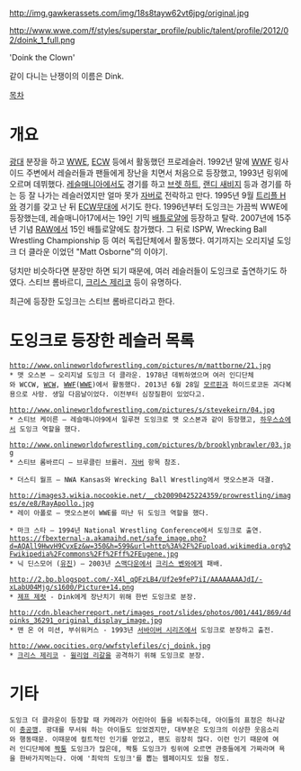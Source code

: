 http://img.gawkerassets.com/img/18s8tayw62vt6jpg/original.jpg

{{{#!html
<object width="560" height="315"><param name="movie" value="//www.youtube.com/v/RphB1Ex9bIA?version=3&amp;hl=ko_KR"></param><param name="allowFullScreen" value="true"></param><param name="allowscriptaccess" value="always"></param><embed src="//www.youtube.com/v/RphB1Ex9bIA?version=3&amp;hl=ko_KR" type="application/x-shockwave-flash" width="560" height="315" allowscriptaccess="always" allowfullscreen="true"></embed></object>
}}}

http://www.wwe.com/f/styles/superstar_profile/public/talent/profile/2012/02/doink_1_full.png

'Doink the Clown'

같이 다니는 난쟁이의 이름은 Dink.

[[목차]]
= 개요 =

[[광대]] 분장을 하고 [[WWE]], [[ECW]] 등에서 활동했던 프로레슬러.
1992년 말에 [[WWF]] 링사이드 주변에서 레슬러들과 팬들에게 장난을 치면서 처음으로 등장했고, 1993년 링위에 오르며 데뷔했다.
[[레슬매니아]]에서도 경기를 하고 [[브렛 하트]], [[랜디 새비지]] 등과 경기를 하는 등 잘 나가는 레슬러였지만 얼마 못가 [[자버]]로 전락하고 만다. 1995년 9월 [[트리플 H]]와 경기를 갖고 난 뒤 [[ECW]]무대에 서기도 한다. 1996년부터 도잉크는 가끔씩 WWE에 등장했는데, 레슬매니아17에서는 19인 기믹 [[배틀로얄]]에 등장하고 탈락. 2007년에 15주년 기념 [[RAW]]에서 15인 배틀로얄에도 참가했다. 그 뒤로 ISPW, Wrecking Ball Wrestling Championship 등 여러 독립단체에서 활동했다.
여기까지는 오리지널 도잉크 더 클라운 이었던 "Matt Osborne"의 이야기.

덩치만 비슷하다면 분장만 하면 되기 때문에, 여러 레슬러들이 도잉크로 출연하기도 하였다.
스티브 롬바르디, [[크리스 제리코]] 등이 유명하다.

최근에 등장한 도잉크는 스티브 롬바르디라고 한다.

= 도잉크로 등장한 레슬러 목록 =

 http://www.onlineworldofwrestling.com/pictures/m/mattborne/21.jpg
 * 맷 오스본 – 오리지널 도잉크 더 클라운. 1978년 데뷔하였으며 여러 인디단체와 WCCW, [[WCW]], [[WWF]]([[WWE]])에서 활동했다. 2013년 6월 28일 [[모르핀]]과 하이드로코돈 과다복용으로 사망. 생일 다음날이었다. 이전부터 심장질환이 있었다고.

 http://www.onlineworldofwrestling.com/pictures/s/stevekeirn/04.jpg
 * 스티브 케이른 – 레슬매니아9에서 일루젼 도잉크로 맷 오스본과 같이 등장했고, [[하우스쇼]]에서 도잉크 역할을 했다.

 http://www.onlineworldofwrestling.com/pictures/b/brooklynbrawler/03.jpg
 * 스티브 롬바르디 – 브루클린 브롤러. [[자버]] 항목 참조.

 * 더스티 월프 – NWA Kansas와 Wrecking Ball Wrestling에서 맷오스본과 대결.

 http://images3.wikia.nocookie.net/__cb20090425224359/prowrestling/images/e/e8/RayApollo.jpg
 * 레이 아폴로 – 맷오스본이 WWE를 떠난 뒤 도잉크 역할을 했다.

 * 마크 스타 – 1994년 National Wrestling Conference에서 도잉크로 출연.
 https://fbexternal-a.akamaihd.net/safe_image.php?d=AQAll9HwvH9CvxEz&w=350&h=599&url=http%3A%2F%2Fupload.wikimedia.org%2Fwikipedia%2Fcommons%2Ff%2Fff%2FEugene.jpg
 * 닉 딘스모어 ([[유진]]) – 2003년 [[스맥다운]]에서 [[크리스 벤와]]에게 패배.

 http://2.bp.blogspot.com/-X4l_qQFzLB4/Uf2e9feP7iI/AAAAAAAAJdI/-xLabU04Mjg/s1600/Picture+14.png
 * [[제프 제럿]] - Dink에게 장난치기 위해 한번 도잉크로 분장.

 http://cdn.bleacherreport.net/images_root/slides/photos/001/441/869/4doinks_36291_original_display_image.jpg
 * 맨 온 어 미션, 부쉬워커스 - 1993년 [[서바이버 시리즈]]에서 도잉크로 분장하고 출전.

 http://www.oocities.org/wwfstylefiles/cj_doink.jpg
 * [[크리스 제리코]] - [[윌리엄 리갈]]을 공격하기 위해 도잉크로 분장.
= 기타 =
 도잉크 더 클라운이 등장할 때 카메라가 어린아이 들을 비춰주는데, 아이들의 표정은 하나같이 [[충공깽]]. 광대를 무서워 하는 아이들도 있었겠지만, 대부분은 도잉크의 이상한 웃음소리와 행동때문. 이때문에 컬트적인 인기를 얻었고, 팬도 굉장히 많다. 이런 인기 때문에 여러 인디단체에 [[짝퉁]] 도잉크가 많은데, 짝퉁 도잉크가 링위에 오르면 관중들에게 가짜라며 욕을 한바가지먹는다. 아예 '최악의 도잉크'를 뽑는 웹페이지도 있을 정도.
